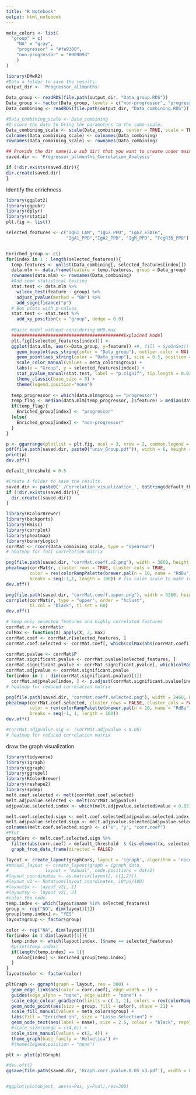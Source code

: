 ```yaml
---
title: "R Notebook"
output: html_notebook
---
```


```r
meta_colors <- list(
  "group" = c(
    "NA" = "gray", 
    "progressor" = "#fe9300",
    "non-progressor" = "#009093"
    )
)
```


```r
library(DMwR2)
#Data a folder to save the results.
output_dir <- 'Progressor_allmonths'

Data_group <- readRDS(file.path(output_dir, "Data_group.RDS"))
Data_group <- factor(Data_group, levels = c("non-progressor", "progressor"))
Data_combining <- readRDS(file.path(output_dir, "Data_combining.RDS"))

#Data_combining_scale <- Data_combining
#Z-score the data to bring the parameters to the same scale.
Data_combining_scale <- scale(Data_combining, center = TRUE, scale = TRUE) #knnImputation(Data_combining)
colnames(Data_combining_scale) <- colnames(Data_combining)
rownames(Data_combining_scale) <- rownames(Data_combining)
```


```r
## Provide the dir name(i.e sub dir) that you want to create under main dir:
saved.dir <- 'Progressor_allmonths_Correlation_Analysis'

if (!dir.exists(saved.dir)){
dir.create(saved.dir)
}
```

Identify the enrichness
```r
library(ggplot2)
library(ggpubr)
library(dplyr)
library(rstatix)
plt.fig <- list()

selected_features <- c("IgG1_LAM", "IgG2_PPD", "IgG2_ESAT6",  
                       "IgA1_PPD","IgA2_PPD", "IgM_PPD", "FcgR3B_PPD") 


Enriched_group <- c()
for(index in 1 : length(selected_features)){
  temp.features <- unlist(Data_combining[, selected_features[index]])
  data.mlm <- data.frame(feature = temp.features, group = Data_group)
  rownames(data.mlm) <- rownames(Data_combining)
  #Add some statistical testing
  stat.test <- data.mlm %>%
    wilcox_test(feature ~ group) %>%
    adjust_pvalue(method = "BH") %>%
    add_significance("p")
  # Box plots with p-values
  stat.test <- stat.test %>%
    add_xy_position(x = "group", dodge = 0.8)
  
  #Basic model without considering WHO.max
  ###########################################Explained Model
  plt.fig[[selected_features[index]]] <- 
  ggplot(data.mlm, aes(x=Data_group, y=feature)) +#, fill = SymOnSet)) +
    geom_boxplot(aes_string(color = "Data_group"), outlier.color = NA) +
    geom_point(aes_string(color = "Data_group"), size = 0.5, position = position_jitterdodge()) +
    scale_color_manual(values = meta_colors$group) +
    labs(x = "Group", y = selected_features[index]) +
    stat_pvalue_manual(stat.test, label = "p.signif", tip.length = 0.03, bracket.nudge.y = 0.30, bracket.size = 0.4, hide.ns = TRUE, size = 6) + #p.adj.signif
    theme_classic(base_size = 8) +
    theme(legend.position="none")
  
  temp_progressor <- which(data.mlm$group == "progressor")
  temp_flag <- median(data.mlm[temp_progressor, ]$feature) > median(data.mlm[-temp_progressor, ]$feature)
  if(temp_flag){
    Enriched_group[index] <- "progressor"
  }else{
    Enriched_group[index] <- "non-progressor"
  }
}

p <- ggarrange(plotlist = plt.fig, ncol = 3, nrow = 2, common.legend = TRUE)
pdf(file.path(saved.dir, paste0("univ_Group.pdf")), width = 6, height = 5)
print(p)
dev.off()

```




```r
default_threshold = 0.5

#Create a folder to save the results.
saved.dir <- paste0('./Correlation_visualization_', toString(default_threshold))
if (!dir.exists(saved.dir)){
  dir.create((saved.dir))
}

```

```r
library(RColorBrewer)
library(backports)
library(Hmisc)
library(corrplot)
library(pheatmap)
library(binaryLogic)
corrMat <- rcorr(Data_combining_scale, type = "spearman")
# heatmap for full correlation matrix

png(file.path(saved.dir, "corrMat.coeff.v2.png"), width = 3860, height = 3860, res = 300)
pheatmap(corrMat$r, cluster_rows = TRUE, cluster_cols = TRUE,       
         color = rev(colorRampPalette(brewer.pal(n = 10, name = "RdBu"))(100)),
         breaks = seq(-1,1, length = 100)) # fix color scale to make interpretation easier
dev.off()

png(file.path(saved.dir, "corrMat.coeff.upper.png"), width = 3260, height = 3260, res = 300)
corrplot(corrMat$r, type = "upper", order = "hclust", 
         tl.col = "black", tl.srt = 60)
dev.off()

# keep only selected features and highly correlated features
corrMat.r <- corrMat$r
colMax <- function(X) apply(X, 2, max)
corrMat.coef <- corrMat.r[selected_features, ]
corrMat.coef.selected <- corrMat.coef[, which(colMax(abs(corrMat.coef)) < 1 & colMax(abs(corrMat.coef)) > default_threshold)]

corrMat.pvalue <- corrMat$P
corrMat.significant.pvalue <- corrMat.pvalue[selected_features, ]
corrMat.significant.pvalue <- corrMat.significant.pvalue[, which(colMax(abs(corrMat.coef)) < 1 & colMax(abs(corrMat.coef)) > default_threshold)]
corrMat.adjpvalue <- corrMat.significant.pvalue
for(index in 1 : dim(corrMat.significant.pvalue)[1])
  corrMat.adjpvalue[index, ] <- p.adjust(corrMat.significant.pvalue[index, ], method = "BH")
# heatmap for reduced correlation matrix

png(file.path(saved.dir, "corrMat.coeff.selected.png"), width = 2460, height = 960, res = 300)
pheatmap(corrMat.coef.selected, cluster_rows = FALSE, cluster_cols = FALSE,        
         color = rev(colorRampPalette(brewer.pal(n = 10, name = "RdBu"))(100)),
         breaks = seq(-1, 1, length = 100))
dev.off()

#corrMat.adjpvalue.sig <- (corrMat.adjpvalue < 0.05)
# heatmap for reduced correlation matrix
```

draw the graph visualization
```r
library(tidyverse)
library(igraph)
library(ggraph)
library(ggrepel)
library(RColorBrewer)
library(reshape2)
library(spdep)
melt.coef.selected <- melt(corrMat.coef.selected)
melt.adjpvalue.selected <- melt(corrMat.adjpvalue)
adjpvalue.selected.index <- which(melt.adjpvalue.selected$value < 0.05)

melt.coef.selected.sign <- melt.coef.selected[adjpvalue.selected.index, ]
melt.adjpvalue.selected.sign <- melt.adjpvalue.selected[adjpvalue.selected.index, ]
colnames(melt.coef.selected.sign) <- c("x", "y", "corr.coef")
#Plot
graphCors <- melt.coef.selected.sign %>% 
  filter(abs(corr.coef) > default_threshold  & (is.element(x, selected_features) | is.element(y, selected_features))) %>% 
  graph_from_data_frame(directed = FALSE)

layout <- create_layout(graphCors, layout = 'igraph', algorithm = 'nicely')
#manual_layout <- create_layout(graph = igraph_data,
#              layout = "manual", node.positions = data2)
#layout_coordinates <- as.matrix(layout[, c(1,2)])
#layout_v2 <- Rotation(layout_coordinates, 10*pi/180)
#layout$x <- layout_v2[, 1]
#layout$y <- layout_v2[, 2]
#color the node.
temp.index <- which(layout$name %in% selected_features)
group <- rep("NO", dim(layout)[1])
group[temp.index] <- "YES"
layout$group <- factor(group)

color <- rep("NA", dim(layout)[1])
for(index in 1:dim(layout)[1]){
  temp.index <- which(layout[index, ]$name == selected_features)
  #print(temp.index)
  if(length(temp.index) == 1){
    color[index] <- Enriched_group[temp.index]
  }
}
layout$color <- factor(color)

```

```r
pltGraph <- ggraph(graph = layout, res = 300) +
  geom_edge_link(aes(color = corr.coef), edge_width = 1) +
  guides(edge_alpha = "none", edge_width = "none") +
  scale_edge_colour_gradientn(limits = c(-1, 1), colors = rev(colorRampPalette(brewer.pal(n = 10, name = "RdBu"))(100))) +
  geom_node_point(aes(size = group, fill = color), shape = 21) +
  scale_fill_manual(values = meta_colors$group) +
  labs(fill = "Enriched in", size = "Lasso Selection") +
  geom_node_text(aes(label = name), size = 2.5, colour = "black", repel = TRUE, point.padding = unit(0.5, "lines"), check_overlap = TRUE) +
  #scale_size(range = c(4,6)) +
  scale_size_manual(values = c(2, 4)) +
  theme_graph(base_family = 'Helvetica') #+
  #theme(legend.position = "none")

plt <- plot(pltGraph)

#dev.off()
ggsave(file.path(saved.dir, 'Graph.corr.pvalue.0.05_v3.pdf'), width = 6.5, height = 4.5, dpi = 500, useDingbats=FALSE)


#ggplot(plotobject, aes(x=Pos, y=Pval),res=300)

```

